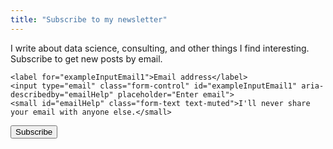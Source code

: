 ```yaml
---
title: "Subscribe to my newsletter"
---
```


<p>I write about data science, consulting, and other things I find interesting. Subscribe to get new posts by email.</p>

<form>
  <div class="form-group">
    <label for="exampleInputEmail1">Email address</label>
    <input type="email" class="form-control" id="exampleInputEmail1" aria-describedby="emailHelp" placeholder="Enter email">
    <small id="emailHelp" class="form-text text-muted">I'll never share your email with anyone else.</small>
  </div>
  <button type="submit" class="btn btn-primary">Subscribe</button>
</form>

